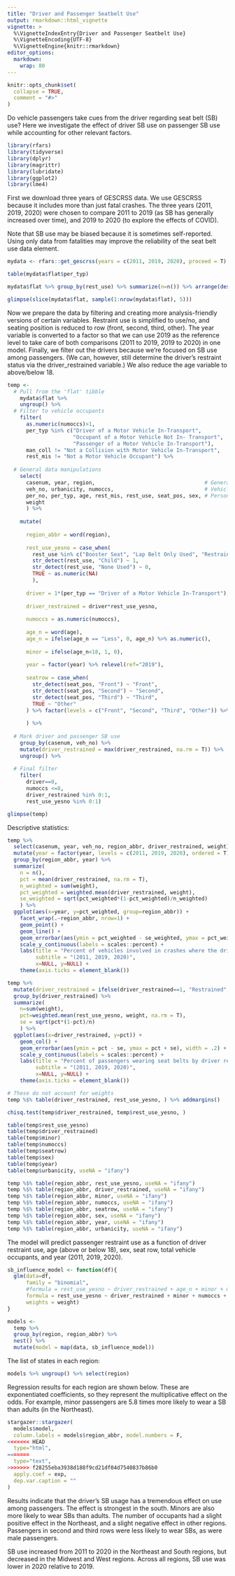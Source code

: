 ```yaml
---
title: "Driver and Passenger Seatbelt Use"
output: rmarkdown::html_vignette
vignette: >
  %\VignetteIndexEntry{Driver and Passenger Seatbelt Use}
  %\VignetteEncoding{UTF-8}
  %\VignetteEngine{knitr::rmarkdown}
editor_options: 
  markdown: 
    wrap: 80
---
```


```r
knitr::opts_chunk$set(
  collapse = TRUE,
  comment = "#>"
)
```

Do vehicle passengers take cues from the driver regarding seat belt (SB) use?
Here we investigate the effect of driver SB use on passenger SB use while
accounting for other relevant factors.

```r
library(rfars)
library(tidyverse)
library(dplyr)
library(magrittr)
library(lubridate)
library(ggplot2)
library(lme4)
```

First we download three years of GESCRSS data. We use GESCRSS because it
includes more than just fatal crashes. The three years (2011, 2019, 2020) were
chosen to compare 2011 to 2019 (as SB has generally increased over time), and 
2019 to 2020 (to explore the effects of COVID).

Note that SB use may be biased because it is sometimes self-reported.
Using only data from fatalities may improve the reliability of the seat belt use
data element.

```r
mydata <- rfars::get_gescrss(years = c(2011, 2019, 2020), proceed = T)
```

```r
table(mydata$flat$per_typ)

mydata$flat %>% group_by(rest_use) %>% summarize(n=n()) %>% arrange(desc(n))

glimpse(slice(mydata$flat, sample(1:nrow(mydata$flat), 5)))
```

Now we prepare the data by filtering and creating more analysis-friendly
versions of certain variables. Restraint use is simplified to use/no, and seating
position is reduced to row (front, second, third, other). The year variable
is converted to a factor so that we can use 2019 as the reference level to take
care of both comparisons (2011 to 2019, 2019 to 2020) in one model. Finally, 
we filter out the drivers because we're focused on SB use among passengers. (We can,
however, still determine the driver's restraint status via the driver_restrained
variable.) We also reduce the age variable to above/below 18.

```r
temp <-
  # Pull from the 'flat' tibble
    mydata$flat %>%
    ungroup() %>%
  # Filter to vehicle occupants
    filter(
      as.numeric(numoccs)>1,
      per_typ %in% c("Driver of a Motor Vehicle In-Transport",
                     "Occupant of a Motor Vehicle Not In- Transport",
                     "Passenger of a Motor Vehicle In-Transport"),
      man_coll != "Not a Collision with Motor Vehicle In-Transport",
      rest_mis != "Not a Motor Vehicle Occupant") %>%
  
  # General data manipulations
    select(
      casenum, year, region,                                   # General
      veh_no, urbanicity, numoccs,                             # Vehicle
      per_no, per_typ, age, rest_mis, rest_use, seat_pos, sex, # Person
      weight
      ) %>%
    
    mutate(
      
      region_abbr = word(region),
      
      rest_use_yesno = case_when(
        rest_use %in% c("Booster Seat", "Lap Belt Only Used", "Restraint Used - Type Unknown", "Shoulder Belt Only Used", "Shoulder and Lap Belt Used") ~ 1,
        str_detect(rest_use, "Child") ~ 1,
        str_detect(rest_use, "None Used") ~ 0,
        TRUE ~ as.numeric(NA)
        ),
      
      driver = 1*(per_typ == "Driver of a Motor Vehicle In-Transport"),
      
      driver_restrained = driver*rest_use_yesno,
      
      numoccs = as.numeric(numoccs),
     
      age_n = word(age),
      age_n = ifelse(age_n == "Less", 0, age_n) %>% as.numeric(),
      
      minor = ifelse(age_n<18, 1, 0),
      
      year = factor(year) %>% relevel(ref="2019"),
      
      seatrow = case_when(
        str_detect(seat_pos, "Front") ~ "Front",
        str_detect(seat_pos, "Second") ~ "Second",
        str_detect(seat_pos, "Third") ~ "Third",
        TRUE ~ "Other"
      ) %>% factor(levels = c("Front", "Second", "Third", "Other")) %>% relevel("Front")
      
      ) %>%
  
  # Mark driver and passenger SB use
    group_by(casenum, veh_no) %>%
    mutate(driver_restrained = max(driver_restrained, na.rm = T)) %>%
    ungroup() %>%
  
  # Final filter
    filter(
      driver==0, 
      numoccs <=8,
      driver_restrained %in% 0:1, 
      rest_use_yesno %in% 0:1) 

glimpse(temp)
```

Descriptive statistics:

```r
temp %>% 
  select(casenum, year, veh_no, region_abbr, driver_restrained, weight) %>% distinct() %>% 
  mutate(year = factor(year, levels = c(2011, 2019, 2020), ordered = T)) %>%
  group_by(region_abbr, year) %>% 
  summarize(
    n = n(),    
    pct = mean(driver_restrained, na.rm = T),
    n_weighted = sum(weight),
    pct_weighted = weighted.mean(driver_restrained, weight),
    se_weighted = sqrt(pct_weighted*(1-pct_weighted)/n_weighted)
    ) %>%
  ggplot(aes(x=year, y=pct_weighted, group=region_abbr)) + 
    facet_wrap(.~region_abbr, nrow=1) +
    geom_point() +
    geom_line() +
    geom_errorbar(aes(ymin = pct_weighted - se_weighted, ymax = pct_weighted + se_weighted)) +
    scale_y_continuous(labels = scales::percent) +
    labs(title = "Percent of vehicles involved in crashes where the driver was using a seat belt",
         subtitle = "(2011, 2019, 2020)",
         x=NULL, y=NULL) +
    theme(axis.ticks = element_blank())

temp %>% 
  mutate(driver_restrained = ifelse(driver_restrained==1, "Restrained", "Not") %>% factor() %>% relevel("Restrained")) %>%
  group_by(driver_restrained) %>% 
  summarize(
    n=sum(weight),
    pct=weighted.mean(rest_use_yesno, weight, na.rm = T), 
    se = sqrt(pct*(1-pct)/n)
    ) %>%
  ggplot(aes(x=driver_restrained, y=pct)) + 
    geom_col() +
    geom_errorbar(aes(ymin = pct - se, ymax = pct + se), width = .2) +
    scale_y_continuous(labels = scales::percent) +
    labs(title = "Percent of passengers wearing seat belts by driver restraint use.",
         subtitle = "(2011, 2019, 2020)",
         x=NULL, y=NULL) +
    theme(axis.ticks = element_blank())
```

```r
# These do not account for weights
temp %$% table(driver_restrained, rest_use_yesno, ) %>% addmargins()

chisq.test(temp$driver_restrained, temp$rest_use_yesno, )
```

```r
table(temp$rest_use_yesno)
table(temp$driver_restrained)
table(temp$minor)
table(temp$numoccs)
table(temp$seatrow)
table(temp$sex)
table(temp$year)
table(temp$urbanicity, useNA = "ifany")

temp %$% table(region_abbr, rest_use_yesno, useNA = "ifany")
temp %$% table(region_abbr, driver_restrained, useNA = "ifany")
temp %$% table(region_abbr, minor, useNA = "ifany")
temp %$% table(region_abbr, numoccs, useNA = "ifany")
temp %$% table(region_abbr, seatrow, useNA = "ifany")
temp %$% table(region_abbr, sex, useNA = "ifany")
temp %$% table(region_abbr, year, useNA = "ifany")
temp %$% table(region_abbr, urbanicity, useNA = "ifany")
```


The model will predict passenger restraint use as a function of driver restraint use,
age (above or below 18), sex, seat row, total vehicle occupants, and year (2011, 2019, 2020).

```r
sb_influence_model <- function(df){
  glm(data=df, 
      family = "binomial", 
      #formula = rest_use_yesno ~ driver_restrained + age_n + minor + minor:age_n + numoccs + seatrow + sex + year,
      formula = rest_use_yesno ~ driver_restrained + minor + numoccs + seatrow + sex + year,
      weights = weight) 
}

models <-
  temp %>%
  group_by(region, region_abbr) %>%
  nest() %>%
  mutate(model = map(data, sb_influence_model))
```

The list of states in each region:

```r
models %>% ungroup() %>% select(region)
```

Regression results for each region are shown below. These are exponentiated coefficients,
so they represent the multiplicative effect on the odds. For example, minor passengers are
5.8 times more likely to wear a SB than adults (in the Northeast).

```r
stargazer::stargazer(
  models$model,
  column.labels = models$region_abbr, model.numbers = F,
<<<<<<< HEAD
  type="html",
=======
  type="text",
>>>>>>> f28255eba3938d188f9cd21df04d7540837b86b0
  apply.coef = exp,
  dep.var.caption = ""
)
```

Results indicate that the driver's SB usage has a tremendous effect on use among
passengers. The effect is strongest in the south. Minors are also more likely to 
wear SBs than adults. The number of occupants had a slight positive effect in the 
Northeast, and a slight negative effect in other regions. Passengers in second and 
third rows were less likely to wear SBs, as were male passengers. 

SB use increased from 2011 to 2020 in the Northeast and South regions, but
decreased in the Midwest and West regions. Across all regions, SB use was lower in 
2020 relative to 2019. 
